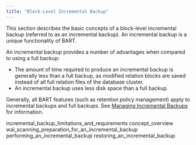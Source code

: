 ```yaml
---
title: "Block-Level Incremental Backup"
---
```


<div id="block-level_incremental_backup" class="registered_link"></div>


This section describes the basic concepts of a block-level incremental backup (referred to as an incremental backup). An incremental backup is a unique functionality of BART.

An incremental backup provides a number of advantages when compared to using a full backup:

-   The amount of time required to produce an incremental backup is generally less than a full backup, as modified relation blocks are saved instead of all full relation files of the database cluster.
-   An incremental backup uses less disk space than a full backup.

Generally, all BART features (such as retention policy management) apply to incremental backups and full backups. See [Managing Incremental Backups](../04_using_bart/02_managing_backups_using_a_retention_policy/#managing_incremental_backups) for information.

<div class="toctree" maxdepth="3">

incremental\_backup\_limitations\_and\_requirements concept\_overview wal\_scanning\_preparation\_for\_an\_incremental\_backup performing\_an\_incremental\_backup restoring\_an\_incremental\_backup

</div>
